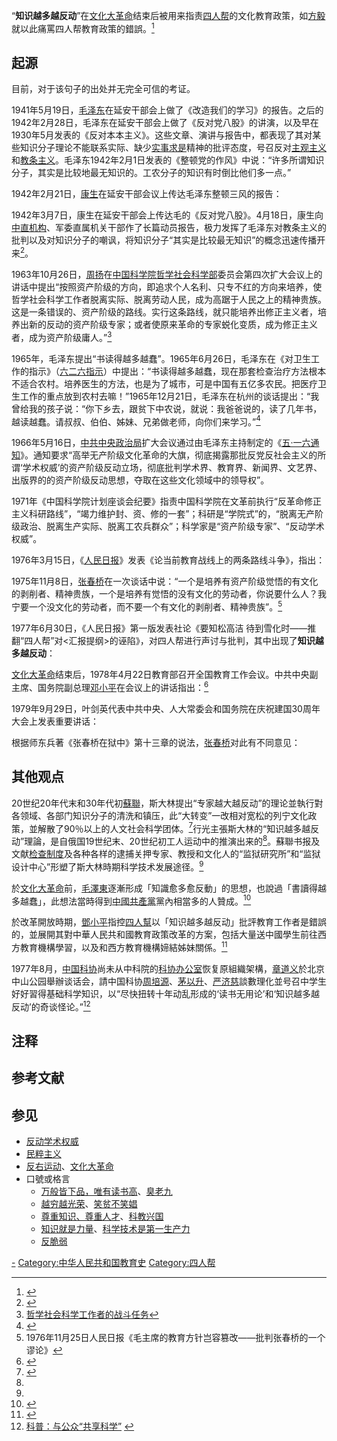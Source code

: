 {{Expert|time=2015-12-14T03:47:20+00:00}}

“'''知识越多越反动'''”{{notetag|有一种说法认为原句是“路线错了，知识越多越反动”。}}在[[文化大革命|文化大革命]]结束后被用来指责[[四人帮|四人帮]]的文化教育政策，如[[方毅|方毅]]就以此痛罵四人帮教育政策的錯誤。<ref name="Becker2002">{{cite book|author=Jasper Becker|title=The Chinese|url=http://books.google.com/books?id=oyGtw4cXJjMC&pg=PA209|date=25 February 2002|publisher=Oxford University Press|language=en|isbn=978-0-19-972722-3|page=209|quote=The following year Fang Yi, a memer of the Politburo, launched a savage attack on Mao's education policies. He castigated slogans such as 'Study is useless', or 'The more knowledge you have the more reacitonary you are', and the claim that 'The basic theories of natural scientists are fabrications by bourgeois scientists of the West'. And he singled out as an example of the bankruptcy of Mao's educational theories ...}}</ref>

== 起源 ==
目前，对于该句子的出处并无完全可信的考证。

1941年5月19日，[[毛泽东|毛泽东]]在延安干部会上做了《改造我们的学习》的报告。之后的1942年2月28日，毛泽东在延安干部会上做了《反对党八股》的讲演，以及早在1930年5月发表的《反对本本主义》。这些文章、演讲与报告中，都表现了其对某些知识分子理论不能联系实际、缺少[[实事求是|实事求是]]精神的批评态度，号召反对[[主观主义|主观主义]]和[[教条主义|教条主义]]。毛泽东1942年2月1日发表的《整顿党的作风》中说：“许多所谓知识分子，其实是比较地最无知识的。工农分子的知识有时倒比他们多一点。”

1942年2月21日，[[康生|康生]]在延安干部会议上传达毛泽东整顿三风的报告：
{{quote|“目前所谓知识分子，实际上最无知识。工农分子反而有一点知识。”——《[[解放日报|解放日报]]》，1942年2月22日。
}}

1942年3月7日，康生在延安干部会上传达毛的《反对党八股》。4月18日，康生向[[中直机构|中直机构]]、军委直属机关干部作了长篇动员报告，极力发挥了毛泽东对教条主义的批判以及对知识分子的嘲讽，将知识分子“其实是比较最无知识”的概念迅速传播开来<ref name="高華2020">{{cite book|author=高華|title=紅太陽是怎樣升起的 延安整風運動的來龍去脈|url=http://books.google.com/books?id=i9HQDwAAQBAJ&pg=PA302|date=17 February 2020|publisher=香港中文大學出版社|isbn=978-988-237-851-3|pages=302–}}</ref>。

1963年10月26日，[[周扬_(政治人物)|周扬]]在[[中国科学院哲学社会科学部|中国科学院哲学社会科学部]]委员会第四次扩大会议上的讲话中提出“按照资产阶级的方向，即追求个人名利、只专不红的方向来培养，使哲学社会科学工作者脱离实际、脱离劳动人民，成为高踞于人民之上的精神贵族。这是一条错误的、资产阶级的路线。实行这条路线，就只能培养出修正主义者，培养出新的反动的资产阶级专家；或者使原来革命的专家蜕化变质，成为修正主义者，成为资产阶级庸人。”<ref>[http://news.xinhuanet.com/ziliao/2005-01/27/content_2514708.htm 哲学社会科学工作者的战斗任务]</ref>

1965年，毛泽东提出“书读得越多越蠢”。1965年6月26日，毛泽东在《对卫生工作的指示》（[[六二六指示|六二六指示]]）中提出：“书读得越多越蠢，现在那套检查治疗方法根本不适合农村。培养医生的方法，也是为了城市，可是中国有五亿多农民。把医疗卫生工作的重点放到农村去嘛！”1965年12月21日，毛泽东在杭州的谈话提出：“我曾给我的孩子说：“你下乡去，跟贫下中农说，就说：我爸爸说的，读了几年书，越读越蠢。请叔叔、伯伯、姊妹、兄弟做老师，向你们来学习。”<ref>{{Cite web |url=http://marxistphilosophy.org/maohangzhou.pdf |title=在杭州的谈话毛泽东 |accessdate=2013-03-31 |archive-date=2012-03-09 |archive-url=https://web.archive.org/web/20120309074538/http://marxistphilosophy.org/maohangzhou.pdf |dead-url=no }}</ref>

1966年5月16日，[[中共中央政治局|中共中央政治局]]扩大会议通过由毛泽东主持制定的《[[五·一六通知|五·一六通知]]》。通知要求“高举无产阶级文化革命的大旗，彻底揭露那批反党反社会主义的所谓‘学术权威’的资产阶级反动立场，彻底批判学术界、教育界、新闻界、文艺界、出版界的的资产阶级反动思想，夺取在这些文化领域中的领导权”。

1971年《中国科学院计划座谈会纪要》指责中国科学院在文革前执行“反革命修正主义科研路线”，“竭力维护封、资、修的一套”；科研是“学院式”的，“脱离无产阶级政治、脱离生产实际、脱离工农兵群众”；科学家是“资产阶级专家”、“反动学术权威”。

1976年3月15日，《[[人民日报|人民日报]]》发表《论当前教育战线上的两条路线斗争》，指出：
{{quote|在修正主义路线的统治下，学校不是为无产阶级而是为资产阶级培养接班人。它用“智育第一”、“知识私有”、“成名成家”、“读书做官”等种种地主资产阶级思想腐蚀青年，引诱他们走资产阶级知识分子的道路。}}

1975年11月8日，[[张春桥|张春桥]]在一次谈话中说：“一个是培养有资产阶级觉悟的有文化的剥削者、精神贵族，一个是培养有觉悟的没有文化的劳动者，你说要什么人？我宁要一个没文化的劳动者，而不要一个有文化的剥削者、精神贵族”。<ref>1976年11月25日人民日报《毛主席的教育方针岂容篡改——批判张春桥的一个谬论》</ref>

1977年6月30日，《人民日报》第一版发表社论《要知松高洁 待到雪化时——推翻“四人帮”对<汇报提纲>的诬陷》，对四人帮进行声讨与批判，其中出现了'''知识越多越反动'''：
{{quote|如果按照“四人帮”的那套搞下去，把专业科技机构都取消，把实验室和中间试验厂都拆散，把科技人员都撵走，对科学技术实行专政，连知识也要“统统忘掉”，否则就是“'''知识越多越反动'''”，那么，只有任何科学也不研究，什么知识也没有，回到穴居野处的时代，再从人回到猿，才合乎他们的“理想”。}}

[[文化大革命|文化大革命]]结束后，1978年4月22日教育部召开全国教育工作会议。中共中央副主席、国务院副总理[[邓小平|邓小平]]在会议上的讲话指出：<ref>{{Cite web |url=http://dangshi.people.com.cn/GB/242358/242773/242776/17735120.html |title=在全国教育工作会议上的讲话 |accessdate=2013-03-31 |archive-date=2013-05-19 |archive-url=https://web.archive.org/web/20130519050350/http://dangshi.people.com.cn/GB/242358/242773/242776/17735120.html |dead-url=no }}</ref>
{{quote|“四人帮”反对严格要求学生学习科学文化，反对学生以学习科学文化为主，胡说这是“智育第一”，是“脱离无产阶级政治”。他们鼓吹“宁要没有文化的劳动者”，胡说“知识越多越反动”，并把今天掌握了文化的劳动者及其子弟诬蔑成为资产阶级知识分子……}}

1979年9月29日，叶剑英代表中共中央、人大常委会和国务院在庆祝建国30周年大会上发表重要讲话：
{{quote|在文化上，他们（四人帮）打着文化革命的旗号，大规模地毁灭文化，在我国文化事业的许多方面造成了不可挽回的损失。他们在各个文化领域实行所谓'全面专政’，取消了百花齐放、百家争鸣的方针，取消了人民的言论、出版、教学、研究、创作表演的自由。他们借口'反对封、资、修’，鼓吹'''知识越多越反动'''的奇谈怪论，任意消灭历史上文化遗产和破坏社会主义文化。他们的文化专制主义和文化虚无主义。使我国的社会主义文化、教育、科学事业倒退了许多年……}}

根据师东兵著《张春桥在狱中》第十三章的说法，[[张春桥|张春桥]]对此有不同意见：
{{quote|张春桥在“知识越多越反动”这句话下，划了一杠，打了个大大的问号，批道：“这话是谁说的？我们当中没有任何人会说这种只有低能儿才说出的言论。”}}

== 其他观点 ==
20世纪20年代末和30年代初[[蘇聯|蘇聯]]，斯大林提出“专家越大越反动”的理论並執行對各领域、各部门知识分子的清洗和镇压，此“大转变”一改相对宽松的列宁文化政策，並解散了90％以上的人文社会科学团体。<ref name="行光">{{Cite web |url=http://news.ifeng.com/history/shijieshi/detail_2010_08/30/2354533_0.shtml |title=斯大林的文化大清洗：首创“知识越多越反动” |accessdate=2013-03-31 |archive-date=2011-12-21 |archive-url=https://web.archive.org/web/20111221011610/http://news.ifeng.com/history/shijieshi/detail_2010_08/30/2354533_0.shtml |dead-url=no }}</ref>行光主張斯大林的“知识越多越反动”理論，是自俄国19世纪末、20世纪初工人运动中的{{link-ru|马哈伊斯基主义|Махаевцы}}推演出来的<ref name="行光"/>。蘇聯书报及文献[[检查制度|检查制度]]及各种各样的逮捕关押专家、教授和文化人的“监狱研究所”和“监狱设计中心”形塑了斯大林時期科学技术发展途径。<ref name="行光"/>

於[[文化大革命|文化大革命]]前，[[毛澤東|毛澤東]]逐漸形成「知識愈多愈反動」的思想，也說過「書讀得越多越蠢」，此想法當時得到[[中國共產黨|中國共產黨]]黨內相當多的人贊成。<ref name="裴毅然2014">{{cite book|author=裴毅然|title=烏托邦的幻滅 延安一代士林|url=http://books.google.com/books?id=XMkhAwAAQBAJ&pg=PA451|date=30 April 2014|publisher=獨立作家－新銳文創|language=zh|isbn=978-986-5716-04-2|page=451|quote=[毛澤東]即知識愈多愈反動。..他有這種思想。在接近「文化大革命」幾年中，他逐漸形成這種思想。他確實說過：書讀得越多越蠢。...當時毛澤東的這些思想得到黨內相當多的人的贊成。}}</ref>

於改革開放時期，[[鄧小平|鄧小平]]指控[[四人幫|四人幫]]以「知识越多越反动」批評教育工作者是錯誤的，並展開其對中華人民共和國教育政策改革的方案，包括大量送中國學生前往西方教育機構學習，以及和西方教育機構媂結姊妹關係。<ref name="Baum1996">{{cite book|author=Richard Baum|title=Burying Mao Chinese Politics in the Age of Deng Xiaoping|url=http://books.google.com/books?id=WszREB6v_1AC&pg=PA57|date=January 1996|publisher=Princeton University Press|isbn=0-691-03637-3|pages=57–}}</ref>

1977年8月，[[中国科协|中国科协]]尚未从中科院的[[科协办公室|科协办公室]]恢复原組織架構，[[章道义|章道义]]於北京中山公园舉辦谈话会，請中国科协[[周培源|周培源]]、[[茅以升|茅以升]]、[[严济慈|严济慈]]談數理化並号召中学生好好習得基础科学知识，以“尽快扭转十年动乱形成的‘读书无用论’和‘知识越多越反动’的奇谈怪论。”<ref>[http://www.cast.org.cn/n35081/n35593/n38830/10985727.html 科普：与公众“共享科学”] {{webarchive|url=https://web.archive.org/web/20160304105001/http://www.cast.org.cn/n35081/n35593/n38830/10985727.html |date=2016-03-04 }}</ref>

== 注释 ==
{{notefoot}}

== 参考文献 ==
{{Reflist|2}}

== 参见 ==
* [[反动学术权威|反动学术权威]]
* [[民粹主义|民粹主义]]
* [[反右运动|反右运动]]、[[文化大革命|文化大革命]]
* 口號或格言
** [[万般皆下品，唯有读书高|万般皆下品，唯有读书高]]、[[臭老九|臭老九]]
** [[越穷越光荣|越穷越光荣]]、[[笑贫不笑娼|笑贫不笑娼]]
** [[尊重知识、尊重人才|尊重知识、尊重人才]]、[[科教兴国|科教兴国]]
** [[知识就是力量|知识就是力量]]、[[科学技术是第一生产力|科学技术是第一生产力]]
** [[反脆弱|反脆弱]]

[[Category:中华人民共和国思想|-]]
[[Category:中华人民共和国教育史|Category:中华人民共和国教育史]]
[[Category:四人帮|Category:四人帮]]